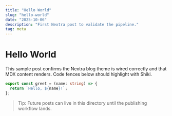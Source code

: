 ```yaml
---
title: "Hello World"
slug: "hello-world"
date: "2025-10-06"
description: "First Nextra post to validate the pipeline."
tag: meta
---
```


# Hello World

This sample post confirms the Nextra blog theme is wired correctly and that MDX content renders. Code fences below should highlight with Shiki.

```ts
export const greet = (name: string) => {
  return `Hello, ${name}!`;
};
```

> Tip: Future posts can live in this directory until the publishing workflow lands.
